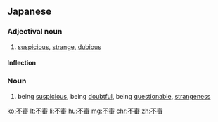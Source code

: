 ==Japanese==
{{ja-kanjitab|ふ|しん|yomi=on}}

===Adjectival noun===
{{ja-adj|infl=な|ふしん}}
# [[suspicious]], [[strange]], [[dubious]]

====Inflection====
{{ja-na|ふしん}}

===Noun===
{{ja-noun|ふしん}}
# being [[suspicious]], being [[doubtful]], being [[questionable]], [[strangeness]]

[[ko:不審]]
[[lt:不審]]
[[li:不審]]
[[hu:不審]]
[[mg:不審]]
[[chr:不審]]
[[zh:不審]]